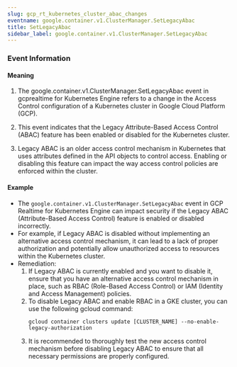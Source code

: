 ```yaml
--- 
slug: gcp_rt_kubernetes_cluster_abac_changes
eventname: google.container.v1.ClusterManager.SetLegacyAbac
title: SetLegacyAbac
sidebar_label: google.container.v1.ClusterManager.SetLegacyAbac
---
```

                       


### Event Information

#### Meaning

1. The google.container.v1.ClusterManager.SetLegacyAbac event in gcprealtime for Kubernetes Engine refers to a change in the Access Control configuration of a Kubernetes cluster in Google Cloud Platform (GCP).

2. This event indicates that the Legacy Attribute-Based Access Control (ABAC) feature has been enabled or disabled for the Kubernetes cluster.

3. Legacy ABAC is an older access control mechanism in Kubernetes that uses attributes defined in the API objects to control access. Enabling or disabling this feature can impact the way access control policies are enforced within the cluster.

#### Example

- The `google.container.v1.ClusterManager.SetLegacyAbac` event in GCP Realtime for Kubernetes Engine can impact security if the Legacy ABAC (Attribute-Based Access Control) feature is enabled or disabled incorrectly.
- For example, if Legacy ABAC is disabled without implementing an alternative access control mechanism, it can lead to a lack of proper authorization and potentially allow unauthorized access to resources within the Kubernetes cluster.
- Remediation:
  1. If Legacy ABAC is currently enabled and you want to disable it, ensure that you have an alternative access control mechanism in place, such as RBAC (Role-Based Access Control) or IAM (Identity and Access Management) policies.
  2. To disable Legacy ABAC and enable RBAC in a GKE cluster, you can use the following gcloud command:
     ```
     gcloud container clusters update [CLUSTER_NAME] --no-enable-legacy-authorization
     ```
  3. It is recommended to thoroughly test the new access control mechanism before disabling Legacy ABAC to ensure that all necessary permissions are properly configured.

 